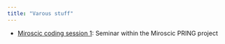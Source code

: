 ```yaml
---
title: "Varous stuff"
---
```


* [Miroscic coding session 1](/../miroscic-cs1){target="_blank"}: Seminar within the Miroscic PRING project
